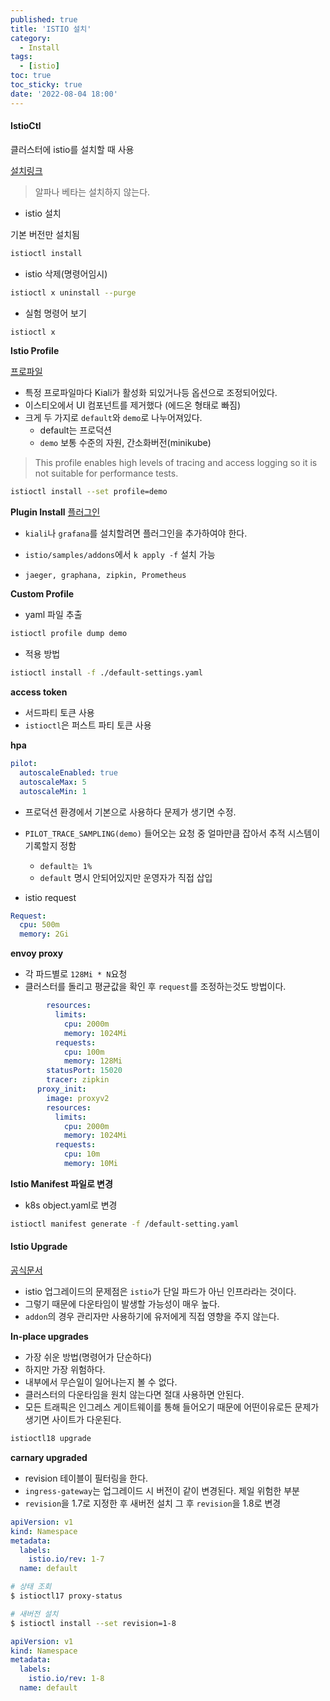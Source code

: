 ```yaml
---
published: true
title: 'ISTIO 설치'
category:
  - Install
tags:
  - [istio]
toc: true
toc_sticky: true
date: '2022-08-04 18:00'
---
```


#### IstioCtl

클러스터에 istio를 설치할 때 사용

[설치링크](https://istio.io/latest/docs/setup/getting-started/#download)

> 알파나 베타는 설치하지 않는다.

- istio 설치

기본 버전만 설치됨

```bash
istioctl install
```

- istio 삭제(명령어임시)

```bash
istioctl x uninstall --purge
```

- 실험 명령어 보기

```bash
istioctl x
```

**Istio Profile**

[프로파일](https://istio.io/latest/docs/setup/additional-setup/config-profiles/)

- 특정 프로파일마다 Kiali가 활성화 되있거나등 옵션으로 조정되어있다.
- 이스티오에서 UI 컴포넌트를 제거했다 (에드온 형태로 빠짐)
- 크게 두 가지로 `default`와 `demo`로 나누어져있다.
  - default는 프로덕션
  - `demo` 보통 수준의 자원, 간소화버전(minikube)

> This profile enables high levels of tracing and access logging so it is not suitable for performance tests.

```bash
istioctl install --set profile=demo
```

**Plugin Install**
[플러그인](https://istio.io/latest/docs/ops/integrations/)

- `kiali`나 `grafana`를 설치할려면 플러그인을 추가하여야 한다.

- `istio/samples/addons`에서 `k apply -f` 설치 가능
- `jaeger, graphana, zipkin, Prometheus`

**Custom Profile**

- yaml 파일 추출

```bash
istioctl profile dump demo
```

- 적용 방법

```bash
istioctl install -f ./default-settings.yaml
```

**access token**

- 서드파티 토큰 사용
- `istioctl`은 퍼스트 파티 토큰 사용

**hpa**

```yaml
pilot:
  autoscaleEnabled: true
  autoscaleMax: 5
  autoscaleMin: 1
```

- 프로덕션 환경에서 기본으로 사용하다 문제가 생기면 수정.

- `PILOT_TRACE_SAMPLING(demo)` 들어오는 요청 중 얼마만큼 잡아서 추적 시스템이 기록할지 정함
  - `default는 1%`
  - `default` 명시 안되어있지만 운영자가 직접 삽입
- istio request

```yaml
Request:
  cpu: 500m
  memory: 2Gi
```

**envoy proxy**

- 각 파드별로 `128Mi * N`요청
- 클러스터를 돌리고 평균값을 확인 후 `request`를 조정하는것도 방법이다.

```yaml
        resources:
          limits:
            cpu: 2000m
            memory: 1024Mi
          requests:
            cpu: 100m
            memory: 128Mi
        statusPort: 15020
        tracer: zipkin
      proxy_init:
        image: proxyv2
        resources:
          limits:
            cpu: 2000m
            memory: 1024Mi
          requests:
            cpu: 10m
            memory: 10Mi
```

**Istio Manifest 파일로 변경**

- k8s object.yaml로 변경

```bash
istioctl manifest generate -f /default-setting.yaml
```

#### Istio Upgrade

[공식문서](https://istio.io/latest/docs/setup/upgrade/)

- istio 업그레이드의 문제점은 `istio`가 단일 파드가 아닌 인프라라는 것이다.
- 그렇기 때문에 다운타임이 발생할 가능성이 매우 높다.
- `addon`의 경우 관리자만 사용하기에 유저에게 직접 영향을 주지 않는다.

**In-place upgrades**

- 가장 쉬운 방법(명령어가 단순하다)
- 하지만 가장 위험하다.
- 내부에서 무슨일이 일어나는지 볼 수 없다.
- 클러스터의 다운타임을 원치 않는다면 절대 사용하면 안된다.
- 모든 트래픽은 인그레스 게이트웨이를 통해 들어오기 때문에 어떤이유로든 문제가 생기면 사이트가 다운된다.

```bash
istioctl18 upgrade
```

**carnary upgraded**

- revision 테이블이 필터링을 한다.
- `ingress-gateway`는 업그레이드 시 버전이 같이 변경된다. 제일 위험한 부분
- `revision`을 1.7로 지정한 후 새버전 설치 그 후 `revision`을 1.8로 변경

```yaml
apiVersion: v1
kind: Namespace
metadata:
  labels:
    istio.io/rev: 1-7
  name: default
```

```bash
# 상태 조회
$ istioctl17 proxy-status

# 새버전 설치
$ istioctl install --set revision=1-8
```

```yaml
apiVersion: v1
kind: Namespace
metadata:
  labels:
    istio.io/rev: 1-8
  name: default
```
